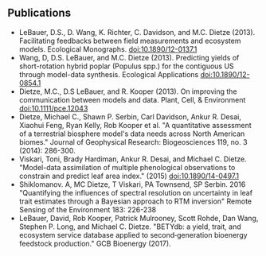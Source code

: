  <h2
    style={{
      borderRadius: "2px",
      padding: "0.2rem",
      textAlign: "center",
    }}
  >
    Publications
 </h2>

- LeBauer, D.S., D. Wang, K. Richter, C. Davidson, and M.C. Dietze (2013). Facilitating feedbacks between field measurements and ecosystem models. Ecological Monographs. [doi:10.1890/12-0137.1](https://doi.org/10.1890/12-0137.1)
- Wang, D, D.S. LeBauer, and M.C. Dietze (2013). Predicting yields of short-rotation hybrid poplar (Populus spp.) for the contiguous US through model-data synthesis. Ecological Applications [doi:10.1890/12-0854.1](https://doi.org/10.1890/12-0854.1)
- Dietze, M.C., D.S LeBauer, and R. Kooper (2013). On improving the communication between models and data. Plant, Cell, & Environment [doi:10.1111/pce.12043](https://doi.org/10.1111/pce.12043)
- Dietze, Michael C., Shawn P. Serbin, Carl Davidson, Ankur R. Desai, Xiaohui Feng, Ryan Kelly, Rob Kooper et al. "A quantitative assessment of a terrestrial biosphere model's data needs across North American biomes." Journal of Geophysical Research: Biogeosciences 119, no. 3 (2014): 286-300.
- Viskari, Toni, Brady Hardiman, Ankur R. Desai, and Michael C. Dietze. "Model-data assimilation of multiple phenological observations to constrain and predict leaf area index." (2015) [doi:10.1890/14-0497.1](https://doi.org/10.1890/14-0497.1)
- Shiklomanov. A, MC Dietze, T Viskari, PA Townsend, SP Serbin. 2016 "Quantifying the influences of spectral resolution on uncertainty in leaf trait estimates through a Bayesian approach to RTM inversion" Remote Sensing of the Environment 183: 226-238
- LeBauer, David, Rob Kooper, Patrick Mulrooney, Scott Rohde, Dan Wang, Stephen P. Long, and Michael C. Dietze. "BETYdb: a yield, trait, and ecosystem service database applied to second‐generation bioenergy feedstock production." GCB Bioenergy (2017).
